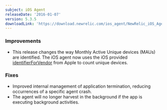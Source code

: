 ```yaml
---
subject: iOS Agent
releaseDate: '2016-01-07'
version: 5.3.5
downloadLink: 'https://download.newrelic.com/ios_agent/NewRelic_iOS_Agent_5.3.5.zip'
---
```


### Improvements

* This release changes the way Monthly Active Unique devices (MAUs) are identified. The iOS agent now uses the iOS provided [identifierForVendor](https://developer.apple.com/library/ios/documentation/UIKit/Reference/UIDevice_Class/index.html#//apple_ref/occ/instp/UIDevice/identifierForVendor) from Apple to count unique devices. 

### Fixes

* Improved internal management of application termination, reducing occurrences of a specific agent crash.
* The agent will no longer harvest in the background if the app is executing background activities.
